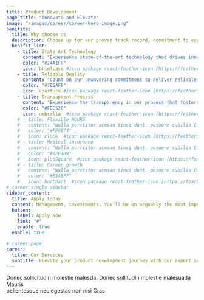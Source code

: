 ```yaml
---
title: Product Development
page_title: "Innovate and Elevate"
image: "/images/career/career-hero-image.png"
benifits:
  title: Why choose us
  description: Choose us for our proven track record, commitment to excellence, and unwavering dedication to turning your vision into reality.
  benifit_list:
    - title: State Art Technology
      content: "Experience state-of-the-art technology that drives innovation and sets new standards for excellence."
      color: "#24A1FF"
      icon: briefcase #icon package react-feather-icon [https://feathericons.com]
    - title: Reliable Quality
      content: "Count on our unwavering commitment to deliver reliable quality that exceeds your expectations."
      color: "#7B5AFF"
      icon: aperture #icon package react-feather-icon [https://feathericons.com]
    - title: Transaprent Process
      content: "Experience the transparency in our process that fosters trust and ensures clarity every step of the way."
      color: "#FDC528"
      icon: umbrella  #icon package react-feather-icon [https://feathericons.com]
    # - title: Flexible HOURS
    #   content: "Nulla porttitor acmsan tinci dunt. posuere cubilia Cudfrae Donec velit neque, autor sit amet aliuam vel"
    #   color: "#FF5874"
    #   icon: clock  #icon package react-feather-icon [https://feathericons.com]
    # - title: Medical insurance
    #   content: "Nulla porttitor acmsan tinci dunt. posuere cubilia Cudfrae Donec velit neque, autor sit amet aliuam vel"
    #   color: "#12E189"
    #   icon: plusSquare  #icon package react-feather-icon [https://feathericons.com]
    # - title: Career growth
    #   content: "Nulla porttitor acmsan tinci dunt. posuere cubilia Cudfrae Donec velit neque, autor sit amet aliuam vel"
    #   color: "#E545FF"
    #   icon: barChart  #icon package react-feather-icon [https://feathericons.com]
# career single sidebar
sidebar_content:
  title: Apply today
  content: Management, investments. You’ll be on arguably the most important position at the company the front lines helping
  button:
    label: Apply Now
    link: "#"
    enable: true
  enable: true

# career page
career:
  title: Our Services
  subtitle: Elevate your product development journey with our expert services, tailored to turn your ideas into exceptional solutions.
---
```


Donec sollicitudin molestie malesda. Donec sollitudin molestie malesuada Mauris <br/> pellentesque nec egestas non nisi Cras
